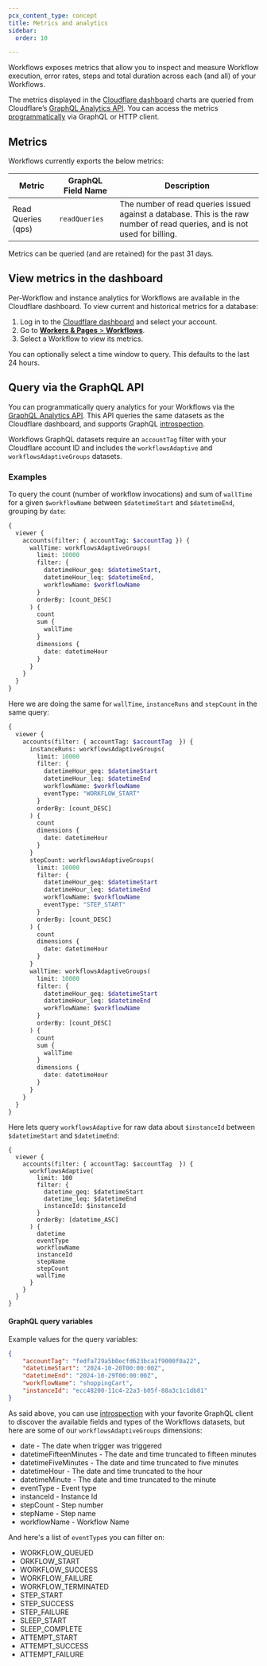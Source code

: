 ```yaml
---
pcx_content_type: concept
title: Metrics and analytics
sidebar:
  order: 10

---
```


Workflows exposes metrics that allow you to inspect and measure Workflow execution, error rates, steps and total duration across each (and all) of your Workflows.

The metrics displayed in the [Cloudflare dashboard](https://dash.cloudflare.com/) charts are queried from Cloudflare’s [GraphQL Analytics API](/analytics/graphql-api/). You can access the metrics [programmatically](#query-via-the-graphql-api) via GraphQL or HTTP client.

## Metrics

Workflows currently exports the below metrics:

| Metric                 | GraphQL Field Name        | Description                                                                                                                           |
| ---------------------- | ------------------------- | ------------------------------------------------------------------------------------------------------------------------------------- |
| Read Queries (qps)     | `readQueries`             | The number of read queries issued against a database. This is the raw number of read queries, and is not used for billing.            |

Metrics can be queried (and are retained) for the past 31 days.

## View metrics in the dashboard

Per-Workflow and instance analytics for Workflows are available in the Cloudflare dashboard. To view current and historical metrics for a database:

1. Log in to the [Cloudflare dashboard](https://dash.cloudflare.com) and select your account.
2. Go to [**Workers & Pages** > **Workflows**](https://dash.cloudflare.com/?to=/:account/workers/workflows).
3. Select a Workflow to view its metrics.

You can optionally select a time window to query. This defaults to the last 24 hours.

## Query via the GraphQL API

You can programmatically query analytics for your Workflows via the [GraphQL Analytics API](/analytics/graphql-api/). This API queries the same datasets as the Cloudflare dashboard, and supports GraphQL [introspection](/analytics/graphql-api/features/discovery/introspection/).

Workflows GraphQL datasets require an `accountTag` filter with your Cloudflare account ID and includes the `workflowsAdaptive`  and `workflowsAdaptiveGroups` datasets.

### Examples

To query the count (number of workflow invocations) and sum of `wallTime` for a given `$workflowName` between `$datetimeStart` and `$datetimeEnd`, grouping by `date`:

```graphql
{
  viewer {
    accounts(filter: { accountTag: $accountTag }) {
      wallTime: workflowsAdaptiveGroups(
        limit: 10000
        filter: {
          datetimeHour_geq: $datetimeStart,
          datetimeHour_leq: $datetimeEnd,
          workflowName: $workflowName
        }
        orderBy: [count_DESC]
      ) {
        count
        sum {
          wallTime
        }
        dimensions {
          date: datetimeHour
        }
      }
    }
  }
}
```

Here we are doing the same for `wallTime`, `instanceRuns` and `stepCount` in the same query:

```graphql
{
  viewer {
    accounts(filter: { accountTag: $accountTag  }) {
      instanceRuns: workflowsAdaptiveGroups(
        limit: 10000
        filter: {
          datetimeHour_geq: $datetimeStart
          datetimeHour_leq: $datetimeEnd
          workflowName: $workflowName
          eventType: "WORKFLOW_START"
        }
        orderBy: [count_DESC]
      ) {
        count
        dimensions {
          date: datetimeHour
        }
      }
      stepCount: workflowsAdaptiveGroups(
        limit: 10000
        filter: {
          datetimeHour_geq: $datetimeStart
          datetimeHour_leq: $datetimeEnd
          workflowName: $workflowName
          eventType: "STEP_START"
        }
        orderBy: [count_DESC]
      ) {
        count
        dimensions {
          date: datetimeHour
        }
      }
      wallTime: workflowsAdaptiveGroups(
        limit: 10000
        filter: {
          datetimeHour_geq: $datetimeStart
          datetimeHour_leq: $datetimeEnd
          workflowName: $workflowName
        }
        orderBy: [count_DESC]
      ) {
        count
        sum {
          wallTime
        }
        dimensions {
          date: datetimeHour
        }
      }
    }
  }
}
```

Here lets query `workflowsAdaptive` for raw data about `$instanceId` between `$datetimeStart` and `$datetimeEnd`:

```
{
  viewer {
    accounts(filter: { accountTag: $accountTag  }) {
      workflowsAdaptive(
        limit: 100
        filter: {
          datetime_geq: $datetimeStart
          datetime_leq: $datetimeEnd
          instanceId: $instanceId
        }
        orderBy: [datetime_ASC]
      ) {
        datetime
        eventType
        workflowName
        instanceId
        stepName
        stepCount
        wallTime
      }
    }
  }
}
```

#### GraphQL query variables

Example values for the query variables:

```json
{
	"accountTag": "fedfa729a5b0ecfd623bca1f9000f0a22",
	"datetimeStart": "2024-10-20T00:00:00Z",
	"datetimeEnd": "2024-10-29T00:00:00Z",
	"workflowName": "shoppingCart",
	"instanceId": "ecc48200-11c4-22a3-b05f-88a3c1c1db81"
}
```

As said above, you can use [introspection](/analytics/graphql-api/features/discovery/introspection/) with your favorite GraphQL client to discover the available fields and types of the Workflows datasets, but here are some of our `workflowsAdaptiveGroups` dimensions:

* date - The date when trigger was triggered
* datetimeFifteenMinutes - The date and time truncated to fifteen minutes
* datetimeFiveMinutes - The date and time truncated to five minutes
* datetimeHour - The date and time truncated to the hour
* datetimeMinute - The date and time truncated to the minute
* eventType - Event type
* instanceId - Instance Id
* stepCount - Step number
* stepName - Step name
* workflowName - Workflow Name

And here's a list of `eventType`s you can filter on:

* WORKFLOW_QUEUED
* ORKFLOW_START
* WORKFLOW_SUCCESS
* WORKFLOW_FAILURE
* WORKFLOW_TERMINATED
* STEP_START
* STEP_SUCCESS
* STEP_FAILURE
* SLEEP_START
* SLEEP_COMPLETE
* ATTEMPT_START
* ATTEMPT_SUCCESS
* ATTEMPT_FAILURE